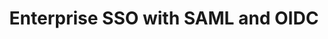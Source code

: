 ---
title: "Enterprise SSO with SAML and OIDC"
description: "Implement enterprise single sign-on using SAML 2.0 and OpenID Connect, integrate with corporate identity providers"
course: "complete-guide-zitadel"
section: "Enterprise"
order: 16
publishedAt: 2025-07-10
isDraft: true
authors:
  - rawkode
---